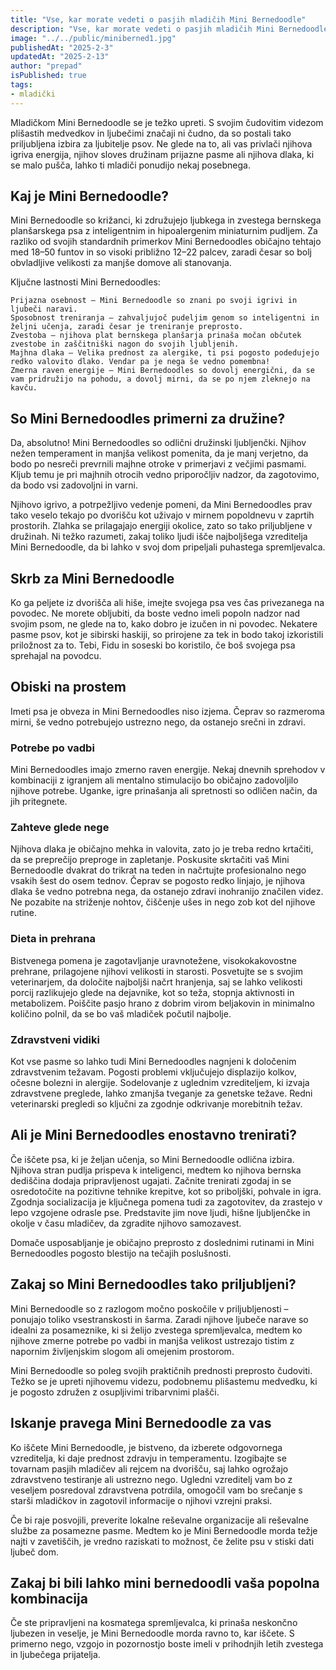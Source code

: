 ```yaml
---
title: "Vse, kar morate vedeti o pasjih mladičih Mini Bernedoodle"
description: "Vse, kar morate vedeti o pasjih mladičih Mini Bernedoodle"
image: "../../public/miniberned1.jpg"
publishedAt: "2025-2-3"
updatedAt: "2025-2-13"
author: "prepad"
isPublished: true
tags:
- mladički
---
```




Mladičkom Mini Bernedoodle se je težko upreti. S svojim čudovitim videzom plišastih medvedkov in ljubečimi značaji ni čudno, da so postali tako priljubljena izbira za ljubitelje psov. Ne glede na to, ali vas privlači njihova igriva energija, njihov sloves družinam prijazne pasme ali njihova dlaka, ki se malo pušča, lahko ti mladiči ponudijo nekaj posebnega.


## Kaj je Mini Bernedoodle?

Mini Bernedoodle so križanci, ki združujejo ljubkega in zvestega bernskega planšarskega psa z inteligentnim in hipoalergenim miniaturnim pudljem. Za razliko od svojih standardnih primerkov Mini Bernedoodles običajno tehtajo med 18–50 funtov in so visoki približno 12–22 palcev, zaradi česar so bolj obvladljive velikosti za manjše domove ali stanovanja.

Ključne lastnosti Mini Bernedoodles:

    Prijazna osebnost – Mini Bernedoodle so znani po svoji igrivi in ​​ljubeči naravi.
    Sposobnost treniranja – zahvaljujoč pudeljim genom so inteligentni in željni učenja, zaradi česar je treniranje preprosto.
    Zvestoba – njihova plat bernskega planšarja prinaša močan občutek zvestobe in zaščitniški nagon do svojih ljubljenih.
    Majhna dlaka – Velika prednost za alergike, ti psi pogosto podedujejo redko valovito dlako. Vendar pa je nega še vedno pomembna!
    Zmerna raven energije – Mini Bernedoodles so dovolj energični, da se vam pridružijo na pohodu, a dovolj mirni, da se po njem zleknejo na kavču.


## So Mini Bernedoodles primerni za družine?

Da, absolutno! Mini Bernedoodles so odlični družinski ljubljenčki. Njihov nežen temperament in manjša velikost pomenita, da je manj verjetno, da bodo po nesreči prevrnili majhne otroke v primerjavi z večjimi pasmami. Kljub temu je pri majhnih otrocih vedno priporočljiv nadzor, da zagotovimo, da bodo vsi zadovoljni in varni.

Njihovo igrivo, a potrpežljivo vedenje pomeni, da Mini Bernedoodles prav tako veselo tekajo po dvorišču kot uživajo v mirnem popoldnevu v zaprtih prostorih. Zlahka se prilagajajo energiji okolice, zato so tako priljubljene v družinah. Ni težko razumeti, zakaj toliko ljudi išče najboljšega vzreditelja Mini Bernedoodle, da bi lahko v svoj dom pripeljali puhastega spremljevalca.

## Skrb za Mini Bernedoodle

Ko ga peljete iz dvorišča ali hiše, imejte svojega psa ves čas privezanega na povodec. Ne morete obljubiti, da boste vedno imeli popoln nadzor nad svojim psom, ne glede na to, kako dobro je izučen in ni povodec. Nekatere pasme psov, kot je sibirski haskiji, so prirojene za tek in bodo takoj izkoristili priložnost za to. Tebi, Fidu in soseski bo koristilo, če boš svojega psa sprehajal na povodcu.

## Obiski na prostem

Imeti psa je obveza in Mini Bernedoodles niso izjema. Čeprav so razmeroma mirni, še vedno potrebujejo ustrezno nego, da ostanejo srečni in zdravi.

### Potrebe po vadbi

Mini Bernedoodles imajo zmerno raven energije. Nekaj ​​dnevnih sprehodov v kombinaciji z igranjem ali mentalno stimulacijo bo običajno zadovoljilo njihove potrebe. Uganke, igre prinašanja ali spretnosti so odličen način, da jih pritegnete.

### Zahteve glede nege

Njihova dlaka je običajno mehka in valovita, zato jo je treba redno krtačiti, da se preprečijo preproge in zapletanje. Poskusite skrtačiti vaš Mini Bernedoodle dvakrat do trikrat na teden in načrtujte profesionalno nego vsakih šest do osem tednov. Čeprav se pogosto redko linjajo, je njihova dlaka še vedno potrebna nega, da ostanejo zdravi in ​​ohranijo značilen videz. Ne pozabite na striženje nohtov, čiščenje ušes in nego zob kot del njihove rutine.

### Dieta in prehrana

Bistvenega pomena je zagotavljanje uravnotežene, visokokakovostne prehrane, prilagojene njihovi velikosti in starosti. Posvetujte se s svojim veterinarjem, da določite najboljši načrt hranjenja, saj se lahko velikosti porcij razlikujejo glede na dejavnike, kot so teža, stopnja aktivnosti in metabolizem. Poiščite pasjo hrano z dobrim virom beljakovin in minimalno količino polnil, da se bo vaš mladiček počutil najbolje.

### Zdravstveni vidiki

Kot vse pasme so lahko tudi Mini Bernedoodles nagnjeni k določenim zdravstvenim težavam. Pogosti problemi vključujejo displazijo kolkov, očesne bolezni in alergije. Sodelovanje z uglednim vzrediteljem, ki izvaja zdravstvene preglede, lahko zmanjša tveganje za genetske težave. Redni veterinarski pregledi so ključni za zgodnje odkrivanje morebitnih težav.

## Ali je Mini Bernedoodles enostavno trenirati?

Če iščete psa, ki je željan učenja, so Mini Bernedoodle odlična izbira. Njihova stran pudlja prispeva k inteligenci, medtem ko njihova bernska dediščina dodaja pripravljenost ugajati. Začnite trenirati zgodaj in se osredotočite na pozitivne tehnike krepitve, kot so priboljški, pohvale in igra. Zgodnja socializacija je ključnega pomena tudi za zagotovitev, da zrastejo v lepo vzgojene odrasle pse. Predstavite jim nove ljudi, hišne ljubljenčke in okolje v času mladičev, da zgradite njihovo samozavest.

Domače usposabljanje je običajno preprosto z doslednimi rutinami in Mini Bernedoodles pogosto blestijo na tečajih poslušnosti.

## Zakaj so Mini Bernedoodles tako priljubljeni?

Mini Bernedoodle so z razlogom močno poskočile v priljubljenosti – ponujajo toliko vsestranskosti in šarma. Zaradi njihove ljubeče narave so idealni za posameznike, ki si želijo zvestega spremljevalca, medtem ko njihove zmerne potrebe po vadbi in manjša velikost ustrezajo tistim z napornim življenjskim slogom ali omejenim prostorom.

Mini Bernedoodle so poleg svojih praktičnih prednosti preprosto čudoviti. Težko se je upreti njihovemu videzu, podobnemu plišastemu medvedku, ki je pogosto združen z osupljivimi tribarvnimi plašči.

## Iskanje pravega Mini Bernedoodle za vas

Ko iščete Mini Bernedoodle, je bistveno, da izberete odgovornega vzreditelja, ki daje prednost zdravju in temperamentu. Izogibajte se tovarnam pasjih mladičev ali rejcem na dvorišču, saj lahko ogrožajo zdravstveno testiranje ali ustrezno nego. Ugledni vzreditelj vam bo z veseljem posredoval zdravstvena potrdila, omogočil vam bo srečanje s starši mladičkov in zagotovil informacije o njihovi vzrejni praksi.

Če bi raje posvojili, preverite lokalne reševalne organizacije ali reševalne službe za posamezne pasme. Medtem ko je Mini Bernedoodle morda težje najti v zavetiščih, je vredno raziskati to možnost, če želite psu v stiski dati ljubeč dom.

## Zakaj bi bili lahko mini bernedoodli vaša popolna kombinacija

Če ste pripravljeni na kosmatega spremljevalca, ki prinaša neskončno ljubezen in veselje, je Mini Bernedoodle morda ravno to, kar iščete. S primerno nego, vzgojo in pozornostjo boste imeli v prihodnjih letih zvestega in ljubečega prijatelja.

